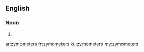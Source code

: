 ==English==

===Noun===
{{head|en}}

# {{plural of|zymometer}}

[[ar:zymometers]]
[[fr:zymometers]]
[[ku:zymometers]]
[[my:zymometers]]